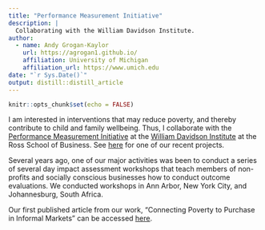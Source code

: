 ```yaml
---
title: "Performance Measurement Initiative"
description: |
  Collaborating with the William Davidson Institute.
author:
  - name: Andy Grogan-Kaylor 
    url: https://agrogan1.github.io/
    affiliation: University of Michigan
    affiliation_url: https://www.umich.edu
date: "`r Sys.Date()`"
output: distill::distill_article
---
```


```r

knitr::opts_chunk$set(echo = FALSE)

```

I am interested in interventions that may reduce poverty, and thereby contribute to child and family wellbeing.  Thus, I collaborate with the [Performance Measurement Initiative](http://wdi.umich.edu/initiatives/performance-measurement/) at the  [William Davidson Institute](http://wdi.umich.edu/) at the Ross School of Business. See [here](http://wdi.umich.edu/programs-projects/danone-ecosystem-fund-semilla-impact-assessment/) for one of our recent projects.
 
Several years ago, one of our major activities was been to conduct a series of several day impact assessment workshops that teach members of non-profits and socially conscious businesses how to conduct outcome evaluations.  We conducted workshops in Ann Arbor, New York City, and Johannesburg, South Africa. 
 
Our first published article from our work, “Connecting Poverty to Purchase in Informal Markets” can be accessed [here](http://doi.org/10.1002/sej.1173).



